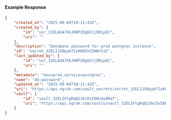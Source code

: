 #### Example Response

```json
{
	"created_at": "2025-09-04T10:11:43Z",
	"created_by": {
		"id": "usr_32ELAUA7XkJHRP2DgH2JjDRLp81",
		"uri": ""
	},
	"description": "Database password for prod postgres instance",
	"id": "secret_32ELIJG8pybfIzK6EGVZ3HWrk1E",
	"last_updated_by": {
		"id": "usr_32ELAUA7XkJHRP2DgH2JjDRLp81",
		"uri": ""
	},
	"metadata": "env=prod,service=postgres",
	"name": "db-password",
	"updated_at": "2025-09-04T10:11:43Z",
	"uri": "https://api.ngrok.com/vault_secrets/secret_32ELIJG8pybfIzK6EGVZ3HWrk1E",
	"vault": {
		"id": "vault_32ELIFtgRqQ13kcDvI8Bu4y0Ra7",
		"uri": "https://api.ngrok.com/vaults/vault_32ELIFtgRqQ13kcDvI8Bu4y0Ra7"
	}
}
```
